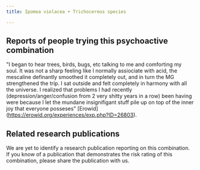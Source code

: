 ---
title: Ipomea violacea + Trichocereus species

---

## Reports of people trying this psychoactive combination

"I began to hear trees, birds, bugs, etc talking to me and comforting my soul. It was not a sharp feeling like I normally assiociate with acid, the mescaline definantly smoothed it completely out, and in turn the MG strengthened the trip. I sat outside and felt completely in harmony with all the universe. I realized that problems I had recently (depression/anger/confusion from 2 very shitty years in a row) been having were because I let the mundane insignifigant stuff pile up on top of the inner joy that everyone posseses" [Erowid] (https://erowid.org/experiences/exp.php?ID=26803).

## Related research publications

We are yet to identify a research publication reporting on this combination. If you know of a publication that demonstrates the risk rating of this combination, please share the publication with us.




